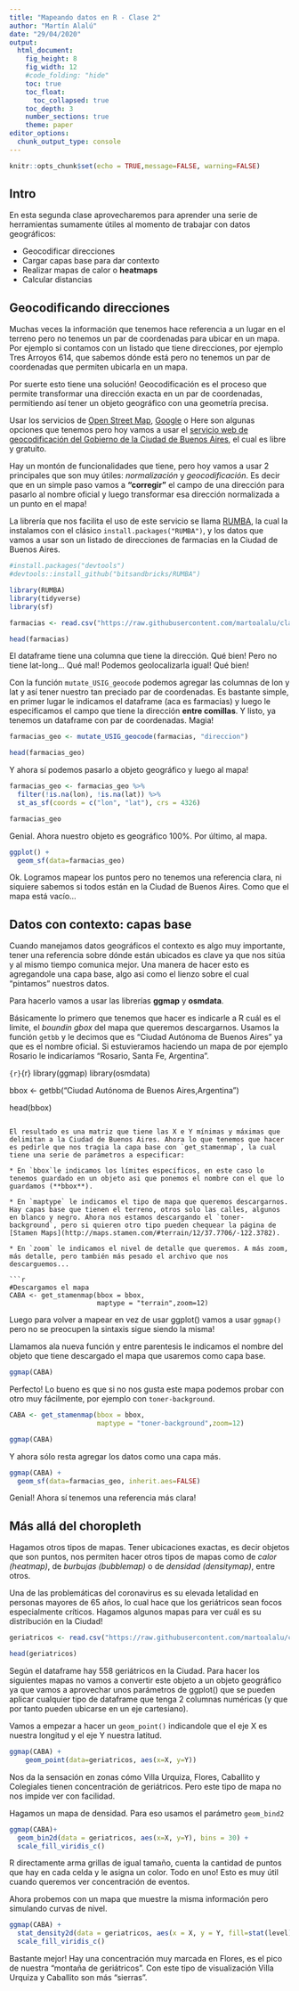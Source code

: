 ---
title: "Mapeando datos en R - Clase 2"
author: "Martín Alalú"
date: "29/04/2020"
output: 
  html_document:
    fig_height: 8
    fig_width: 12
    #code_folding: "hide"
    toc: true
    toc_float:
      toc_collapsed: true
    toc_depth: 3
    number_sections: true
    theme: paper
editor_options: 
  chunk_output_type: console
---

```{r setup, include=FALSE}
knitr::opts_chunk$set(echo = TRUE,message=FALSE, warning=FALSE)
```

## Intro

En esta segunda clase aprovecharemos para aprender una serie de herramientas sumamente útiles al momento de trabajar con datos geográficos:

* Geocodificar direcciones 
* Cargar capas base para dar contexto
* Realizar mapas de calor o **heatmaps**
* Calcular distancias


## Geocodificando direcciones

Muchas veces la información que tenemos hace referencia a un lugar en el terreno pero no tenemos un par de coordenadas para ubicar en un mapa. Por ejemplo si contamos con un listado que tiene direcciones, por ejemplo Tres Arroyos 614, que sabemos dónde está pero no tenemos un par de coordenadas que permiten ubicarla en un mapa. 

Por suerte esto tiene una solución! Geocodificación es el proceso que permite transformar una dirección exacta en un par de coordenadas, permitiendo así tener un objeto geográfico con una geometría precisa.

Usar los servicios de [Open Street Map](https://www.r-bloggers.com/introducing-the-nominatim-geocoding-package/), [Google](https://www.r-bloggers.com/geocoding-with-ggmap-and-the-google-api/) o Here son algunas opciones que tenemos pero hoy vamos a usar el [servicio web de geocodificación del Gobierno de la Ciudad de Buenos Aires](http://usig.buenosaires.gob.ar/), el cual es libre y gratuito.

Hay un montón de funcionalidades que tiene, pero hoy vamos a usar 2 principales que son muy útiles: *normalización* y *geocodificación*. Es decir que en un simple paso vamos a **"corregir"** el campo de una dirección para pasarlo al nombre oficial y luego transformar esa dirección normalizada a un punto en el mapa!

La librería que nos facilita el uso de este servicio se llama [RUMBA](https://github.com/bitsandbricks/RUMBA), la cual la instalamos con el clásico `install.packages("RUMBA")`, y los datos que vamos a usar son un listado de direcciones de farmacias en la Ciudad de Buenos Aires.

```{r}

#install.packages("devtools")
#devtools::install_github("bitsandbricks/RUMBA")

library(RUMBA)
library(tidyverse)
library(sf)

farmacias <- read.csv("https://raw.githubusercontent.com/martoalalu/clase-geo-salud/master/data/farmacias.csv")

head(farmacias)
```

El dataframe tiene una columna que tiene la dirección. Qué bien!
Pero no tiene lat-long... Qué mal!
Podemos geolocalizarla igual! Qué bien!

Con la función `mutate_USIG_geocode` podemos agregar las columnas de lon y lat y así tener nuestro tan preciado par de coordenadas. Es bastante simple, en primer lugar le indicamos el dataframe (aca es farmacias) y luego le especificamos el campo que tiene la dirección **entre comillas**. Y listo, ya tenemos un dataframe con par de coordenadas. Magia!

```{r}
farmacias_geo <- mutate_USIG_geocode(farmacias, "direccion")

head(farmacias_geo)
```

Y ahora sí podemos pasarlo a objeto geográfico y luego al mapa!

```{r}
farmacias_geo <- farmacias_geo %>% 
  filter(!is.na(lon), !is.na(lat)) %>% 
  st_as_sf(coords = c("lon", "lat"), crs = 4326)

farmacias_geo
```

Genial. Ahora nuestro objeto es geográfico 100%. Por último, al mapa.

```{r}
ggplot() +
  geom_sf(data=farmacias_geo)
```

Ok. Logramos mapear los puntos pero no tenemos una referencia clara, ni siquiere sabemos si todos están en la Ciudad de Buenos Aires. Como que el mapa está vacío...

## Datos con contexto: capas base

Cuando manejamos datos geográficos el contexto es algo muy importante, tener una referencia sobre dónde están ubicados es clave ya que nos sitúa y al mismo tiempo comunica mejor. 
Una manera de hacer esto es agregandole una capa base, algo asi como el lienzo sobre el cual "pintamos" nuestros datos.

Para hacerlo vamos a usar las librerías **ggmap** y **osmdata**.

Básicamente lo primero que tenemos que hacer es indicarle a R cuál es el limite, el *boundin gbox* del mapa que queremos descargarnos. Usamos la función `getbb` y le decimos que es "Ciudad Autónoma de Buenos Aires" ya que es el nombre oficial. Si estuvieramos haciendo un mapa de por ejemplo Rosario le indicaríamos "Rosario, Santa Fe, Argentina".

```{r}```{r}
library(ggmap)
library(osmdata)

bbox <- getbb("Ciudad Autónoma de Buenos Aires,Argentina")

head(bbox)
```

El resultado es una matriz que tiene las X e Y mínimas y máximas que delimitan a la Ciudad de Buenos Aires. Ahora lo que tenemos que hacer es pedirle que nos tragia la capa base con `get_stamenmap`, la cual tiene una serie de parámetros a especificar:

* En `bbox`le indicamos los límites específicos, en este caso lo tenemos guardado en un objeto asi que ponemos el nombre con el que lo guardamos (**bbox**).

* En `maptype` le indicamos el tipo de mapa que queremos descargarnos. Hay capas base que tienen el terreno, otros solo las calles, algunos en blanco y negro. Ahora nos estamos descargando el `toner-background`, pero si quieren otro tipo pueden chequear la página de [Stamen Maps](http://maps.stamen.com/#terrain/12/37.7706/-122.3782).

* En `zoom` le indicamos el nivel de detalle que queremos. A más zoom, más detalle, pero también más pesado el archivo que nos descarguemos...

```{r}
#Descargamos el mapa
CABA <- get_stamenmap(bbox = bbox,
                      maptype = "terrain",zoom=12)
```

Luego para volver a mapear en vez de usar ggplot() vamos a usar `ggmap()` pero no se preocupen la sintaxis sigue siendo la misma!

Llamamos  ala nueva función y entre parentesis le indicamos el nombre del objeto que tiene descargado el mapa que usaremos como capa base.

```{r}
ggmap(CABA)
```


Perfecto! Lo bueno es que si no nos gusta este mapa podemos probar con otro muy fácilmente, por ejemplo con `toner-background`.

```{r}
CABA <- get_stamenmap(bbox = bbox,
                      maptype = "toner-background",zoom=12)

ggmap(CABA)
```

Y ahora sólo resta agregar los datos como una capa más.

```{r}
ggmap(CABA) +
  geom_sf(data=farmacias_geo, inherit.aes=FALSE)
```

Genial! Ahora sí tenemos una referencia más clara!

## Más allá del choropleth

Hagamos otros tipos de mapas. Tener ubicaciones exactas, es decir objetos que son puntos, nos permiten hacer otros tipos de mapas como de *calor (heatmap)*, de *burbujas (bubblemap)* o de *densidad (densitymap)*, entre otros.

Una de las problemáticas del coronavirus es su elevada letalidad en personas mayores de 65 años, lo cual hace que los geriátricos sean focos especialmente críticos.
Hagamos algunos mapas para ver cuál es su distribución en la Ciudad!

```{r}
geriatricos <- read.csv("https://raw.githubusercontent.com/martoalalu/clase-geo-salud/master/data/geriatricos_caba.csv")

head(geriatricos)
```

Según el dataframe hay 558 geriátricos en la Ciudad.
Para hacer los siguientes mapas no vamos a convertir este objeto a un objeto geográfico ya que vamos a aprovechar unos parámetros de ggplot() que se pueden aplicar cualquier tipo de dataframe que tenga 2 columnas numéricas (y que por tanto pueden ubicarse en un eje cartesiano).

Vamos a empezar a hacer un `geom_point()` indicandole que el eje X es nuestra longitud y el eje Y nuestra latitud.


```{r}
ggmap(CABA) +
    geom_point(data=geriatricos, aes(x=X, y=Y))
```

Nos da la sensación en zonas cómo Villa Urquiza, Flores, Caballito y Colegiales tienen concentración de geriátricos. Pero este tipo de mapa no nos impide ver con facilidad.

Hagamos un mapa de densidad. Para eso usamos el parámetro `geom_bind2`

```{r}
ggmap(CABA)+
  geom_bin2d(data = geriatricos, aes(x=X, y=Y), bins = 30) +
  scale_fill_viridis_c()
```

R directamente arma grillas de igual tamaño, cuenta la cantidad de puntos que hay en cada celda y le asigna un color. Todo en uno!
Esto es muy útil cuando queremos ver concentración de eventos.

Ahora probemos con un mapa que muestre la misma información pero simulando curvas de nivel.

```{r}
ggmap(CABA) +
  stat_density2d(data = geriatricos, aes(x = X, y = Y, fill=stat(level)),geom="polygon")+
  scale_fill_viridis_c()
```

Bastante mejor! Hay una concentración muy marcada en Flores, es el pico de nuestra "montaña de geriátricos". Con este tipo de visualización Villa Urquiza y Caballito son más "sierras".



